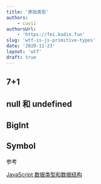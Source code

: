 ```yaml
---
title: '原始类型'
authors:
    - cuvii
authorsUrl:
    - 'https://fei.kodin.fun'
slug: 'wtf-is-js-primitive-types'
date: '2020-11-23'
layout: 'wtf'
draft: true
---
```


## 7+1

## null 和 undefined

## BigInt

## Symbol

参考

[JavaScript 数据类型和数据结构]('https://developer.mozilla.org/zh-CN/docs/Web/JavaScript/Data_structures')
